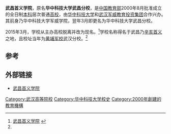 '''武昌首义学院'''，原名'''华中科技大学武昌分校'''，是[[中华人民共和国教育部|中国教育部]]2000年8月批准成立的全日制[[本科|本科]]层次普通[[高校|高校]]，由[[华中科技大学|华中科技大学]]和[[武汉军威教育投资集团|武汉军威教育投资集团]]合作兴办。其前身乃华中科技大学军威学院，翌年3月即更名为华中科技大学武昌分校。

2015年3月，学校从主办高校脱离并改为现名。<ref name="chutian">[http://www.hustwb.edu.cn/xxjj.htm 武昌首义学院] {{webarchive|url=https://web.archive.org/web/20160915222448/http://www.hustwb.edu.cn/xxjj.htm |date=2016-09-15 }}</ref>学校名称得名于武昌乃[[武昌起义|辛亥首义]]之地，且校址当年为[[黄埔军校|黄埔军校]]武汉分校。<ref name="chutian" />

==参考==

{{Reflist|2}}

== 外部链接 ==
*[http://www.wsyu.edu.cn/ 武昌首义学院] {{Wayback|url=http://www.wsyu.edu.cn/ |date=20180630161641 }}

{{Univ-stub}}
{{华中科技大学|nocat}}
{{湖北高等院校|nocat}}
{{民办大学}}
[[Category:武汉高等院校|Category:武汉高等院校]]
[[Category:华中科技大学校史|Category:华中科技大学校史]]
[[Category:2000年創建的教育機構|Category:2000年創建的教育機構]]